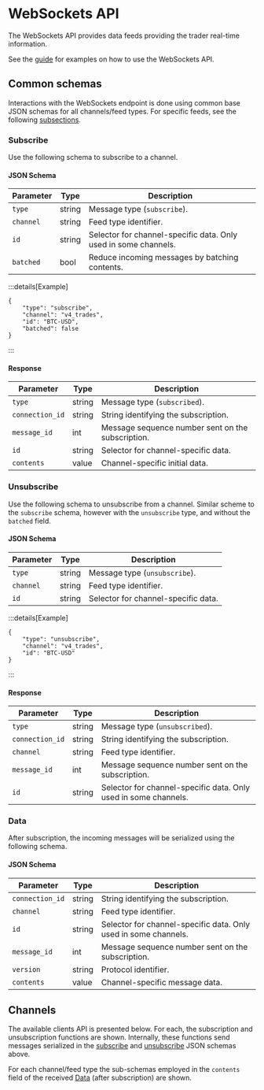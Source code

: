 # WebSockets API

The WebSockets API provides data feeds providing the trader real-time information.

See the [guide](/interaction/data/feeds) for examples on how to use the WebSockets API.

## Common schemas

Interactions with the WebSockets endpoint is done using common base JSON schemas for all channels/feed types.
For specific feeds, see the following [subsections](#feeds).

### Subscribe

Use the following schema to subscribe to a channel.

#### JSON Schema

| Parameter           | Type               | Description                                                           |
| ------------------- | ------------------ | --------------------------------------------------------------------- |
| `type`              | string             | Message type (`subscribe`).                                           |
| `channel`           | string             | Feed type identifier.                                                 |
| `id`                | string             | Selector for channel-specific data. Only used in some channels.       |
| `batched`           | bool               | Reduce incoming messages by batching contents.                        |

:::details[Example]
```tsx
{ 
    "type": "subscribe", 
    "channel": "v4_trades",
    "id": "BTC-USD",
    "batched": false
}
```
:::

#### Response

| Parameter           | Type               | Description                                                           |
| ------------------- | ------------------ | --------------------------------------------------------------------- |
| `type`              | string             | Message type (`subscribed`).                                          |
| `connection_id`     | string             | String identifying the subscription.                                  |
| `message_id`        | int                | Message sequence number sent on the subscription.                     |
| `id`                | string             | Selector for channel-specific data.                                   |
| `contents`          | value              | Channel-specific initial data.                                        |

### Unsubscribe

Use the following schema to unsubscribe from a channel.
Similar scheme to the `subscribe` schema, however with the `unsubscribe` type, and without the `batched` field.

#### JSON Schema

| Parameter           | Type               | Description                                                           |
| ------------------- | ------------------ | --------------------------------------------------------------------- |
| `type`              | string             | Message type (`unsubscribe`).                                         |
| `channel`           | string             | Feed type identifier.                                                 |
| `id`                | string             | Selector for channel-specific data.                                   |

:::details[Example]
```tsx
{
    "type": "unsubscribe",
    "channel": "v4_trades",
    "id": "BTC-USD"
}
```
:::

#### Response

| Parameter           | Type               | Description                                                           |
| ------------------- | ------------------ | --------------------------------------------------------------------- |
| `type`              | string             | Message type (`unsubscribed`).                                        |
| `connection_id`     | string             | String identifying the subscription.                                  |
| `channel`           | string             | Feed type identifier.                                                 |
| `message_id`        | int                | Message sequence number sent on the subscription.                     |
| `id`                | string             | Selector for channel-specific data. Only used in some channels.       |

### Data

After subscription, the incoming messages will be serialized using the following schema.

#### JSON Schema

| Parameter           | Type               | Description                                                           |
| ------------------- | ------------------ | --------------------------------------------------------------------- |
| `connection_id`     | string             | String identifying the subscription.                                  |
| `channel`           | string             | Feed type identifier.                                                 |
| `id`                | string             | Selector for channel-specific data. Only used in some channels.       |
| `message_id`        | int                | Message sequence number sent on the subscription.                     |
| `version`           | string             | Protocol identifier.                                                  |
| `contents`          | value              | Channel-specific message data.                                        |

## Channels

The available clients API is presented below.
For each, the subscription and unsubscription functions are shown. Internally, these functions send messages serialized in the [subscribe](#json-schema) and [unsubscribe](#json-schema-1) JSON schemas above.

For each channel/feed type the sub-schemas employed in the `contents` field of the received [Data](#json-schema-2) (after subscription) are shown. 
